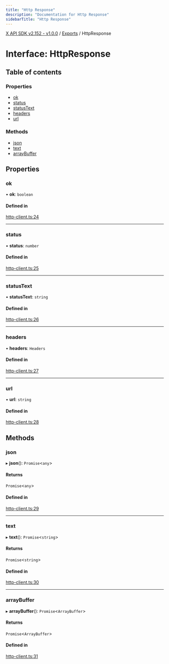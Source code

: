 ```yaml
---
title: "Http Response"
description: "Documentation for Http Response"
sidebarTitle: "Http Response"
---
```


[X API SDK v2.152 - v1.0.0](../README.md) / [Exports](../modules.md) / HttpResponse

# Interface: HttpResponse

## Table of contents

### Properties

- [ok](HttpResponse.md#ok)
- [status](HttpResponse.md#status)
- [statusText](HttpResponse.md#statustext)
- [headers](HttpResponse.md#headers)
- [url](HttpResponse.md#url)

### Methods

- [json](HttpResponse.md#json)
- [text](HttpResponse.md#text)
- [arrayBuffer](HttpResponse.md#arraybuffer)

## Properties

### ok

• **ok**: `boolean`

#### Defined in

[http-client.ts:24](https://github.com/xdevplatform/xdk/blob/ad4172ef5f68f089e0f077a190b271016dd35bf7/xdk/typescript/src/http-client.ts#L24)

___

### status

• **status**: `number`

#### Defined in

[http-client.ts:25](https://github.com/xdevplatform/xdk/blob/ad4172ef5f68f089e0f077a190b271016dd35bf7/xdk/typescript/src/http-client.ts#L25)

___

### statusText

• **statusText**: `string`

#### Defined in

[http-client.ts:26](https://github.com/xdevplatform/xdk/blob/ad4172ef5f68f089e0f077a190b271016dd35bf7/xdk/typescript/src/http-client.ts#L26)

___

### headers

• **headers**: `Headers`

#### Defined in

[http-client.ts:27](https://github.com/xdevplatform/xdk/blob/ad4172ef5f68f089e0f077a190b271016dd35bf7/xdk/typescript/src/http-client.ts#L27)

___

### url

• **url**: `string`

#### Defined in

[http-client.ts:28](https://github.com/xdevplatform/xdk/blob/ad4172ef5f68f089e0f077a190b271016dd35bf7/xdk/typescript/src/http-client.ts#L28)

## Methods

### json

▸ **json**(): `Promise`\<`any`\>

#### Returns

`Promise`\<`any`\>

#### Defined in

[http-client.ts:29](https://github.com/xdevplatform/xdk/blob/ad4172ef5f68f089e0f077a190b271016dd35bf7/xdk/typescript/src/http-client.ts#L29)

___

### text

▸ **text**(): `Promise`\<`string`\>

#### Returns

`Promise`\<`string`\>

#### Defined in

[http-client.ts:30](https://github.com/xdevplatform/xdk/blob/ad4172ef5f68f089e0f077a190b271016dd35bf7/xdk/typescript/src/http-client.ts#L30)

___

### arrayBuffer

▸ **arrayBuffer**(): `Promise`\<`ArrayBuffer`\>

#### Returns

`Promise`\<`ArrayBuffer`\>

#### Defined in

[http-client.ts:31](https://github.com/xdevplatform/xdk/blob/ad4172ef5f68f089e0f077a190b271016dd35bf7/xdk/typescript/src/http-client.ts#L31)
